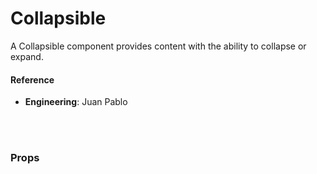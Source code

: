 
<Meta title="🛠 Utilities/UI Interactive/Collapsible" component={Collapsible} />

# Collapsible

A Collapsible component provides content with the ability to collapse or expand.

<Preview>
  <Story name="default">
    <Default />
  </Story>
</Preview>

#### Reference

- **Engineering**: Juan Pablo

<br />
<br />

### Props

<Props of={Collapsible} />
